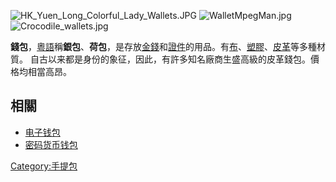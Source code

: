 {{Expand|time=2010-10-30}}
[[File:HK_Yuen_Long_Colorful_Lady_Wallets.JPG|thumb]]
[[File:WalletMpegMan.jpg|thumb]]
[[File:Crocodile_wallets.jpg|thumb]]
{{commonscat|Wallets}}
{{otheruse|密码货币钱包}}
{{otheruse|电子钱包}}

'''錢包'''，[[粵語|粵語]]稱'''銀包'''、'''荷包'''，是存放[[金錢|金錢]]和[[證件|證件]]的用品。有[[布|布]]、[[塑膠|塑膠]]、[[皮革|皮革]]等多種材質。
自古以来都是身份的象征，因此，有許多知名廠商生盛高級的皮革錢包。價格均相當高昂。

== 相關 ==
* [[电子钱包|电子钱包]]
* [[密码货币钱包|密码货币钱包]]

{{袋子}}
[[Category:手提包|Category:手提包]]